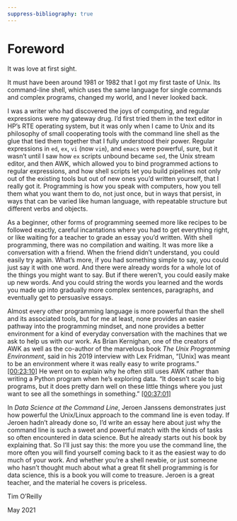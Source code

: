 ```yaml
---
suppress-bibliography: true
---
```



<!--A[foreword]
A-->
# Foreword {-}

It was love at first sight.

It must have been around 1981 or 1982 that I got my first taste of Unix.
Its command-line shell, which uses the same language for single commands and complex programs, changed my world, and I never looked back.

I was a writer who had discovered the joys of computing, and regular expressions were my gateway drug.
I'd first tried them in the text editor in HP's RTE operating system, but it was only when I came to Unix and its philosophy of small cooperating tools with the command line shell as the glue that tied them together that I fully understood their power.
Regular expressions in `ed`, `ex`, `vi` (now `vim`), and `emacs` were powerful, sure, but it wasn't until I saw how `ex` scripts unbound became `sed`, the Unix stream editor, and then AWK, which allowed you to bind programmed actions to regular expressions, and how shell scripts let you build pipelines not only out of the existing tools but out of new ones you'd written yourself, that I really got it.
Programming is how you speak with computers, how you tell them what you want them to do, not just once, but in ways that persist, in ways that can be varied like human language, with repeatable structure but different verbs and objects.

As a beginner, other forms of programming seemed more like recipes to be followed exactly, careful incantations where you had to get everything right, or like waiting for a teacher to grade an essay you'd written.
With shell programming, there was no compilation and waiting.
It was more like a conversation with a friend.
When the friend didn't understand, you could easily try again.
What's more, if you had something simple to say, you could just say it with one word.
And there were already words for a whole lot of the things you might want to say.
But if there weren't, you could easily make up new words.
And you could string the words you learned and the words you made up into gradually more complex sentences, paragraphs, and eventually get to persuasive essays.

Almost every other programming language is more powerful than the shell and its associated tools, but for me at least, none provides an easier pathway into the programming mindset, and none provides a better environment for a kind of everyday conversation with the machines that we ask to help us with our work.
As Brian Kernighan, one of the creators of AWK as well as the co-author of the marvelous book *The Unix Programming Environment*, said in his 2019 interview with Lex Fridman, "[Unix] was meant to be an environment where it was really easy to write programs." [[00:23:10]](https://www.happyscribe.com/public/lex-fridman-podcast-artificial-intelligence-ai/109-brian-kernighan-unix-c-awk-ampl-and-go-programming#paragraph_1371)
He went on to explain why he often still uses AWK rather than writing a Python program when he's exploring data.
"It doesn't scale to big programs, but it does pretty darn well on these little things where you just want to see all the somethings in something." [[00:37:01]](https://www.happyscribe.com/public/lex-fridman-podcast-artificial-intelligence-ai/109-brian-kernighan-unix-c-awk-ampl-and-go-programming#paragraph_2221)

In *Data Science at the Command Line*, Jeroen Janssens demonstrates just how powerful the Unix/Linux approach to the command line is even today.
If Jeroen hadn't already done so, I'd write an essay here about just why the command line is such a sweet and powerful match with the kinds of tasks so often encountered in data science.
But he already starts out his book by explaining that.
So I'll just say this: the more you use the command line, the more often you will find yourself coming back to it as the easiest way to do much of your work.
And whether you're a shell newbie, or just someone who hasn't thought much about what a great fit shell programming is for data science, this is a book you will come to treasure.
Jeroen is a great teacher, and the material he covers is priceless.

<!--A[role="byline"]
A-->
Tim O'Reilly

<!--A[role="byline cont"]
A-->
May 2021
